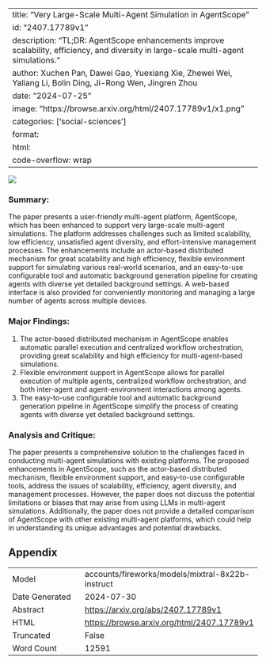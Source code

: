 
---
title: "Very Large-Scale Multi-Agent Simulation in AgentScope"
id: "2407.17789v1"
description: "TL;DR: AgentScope enhancements improve scalability, efficiency, and diversity in large-scale multi-agent simulations."
author: Xuchen Pan, Dawei Gao, Yuexiang Xie, Zhewei Wei, Yaliang Li, Bolin Ding, Ji-Rong Wen, Jingren Zhou
date: "2024-07-25"
image: "https://browse.arxiv.org/html/2407.17789v1/x1.png"
categories: ['social-sciences']
format:
  html:
    code-overflow: wrap
---

![](https://browse.arxiv.org/html/2407.17789v1/x1.png)

### Summary:

The paper presents a user-friendly multi-agent platform, AgentScope, which has been enhanced to support very large-scale multi-agent simulations. The platform addresses challenges such as limited scalability, low efficiency, unsatisfied agent diversity, and effort-intensive management processes. The enhancements include an actor-based distributed mechanism for great scalability and high efficiency, flexible environment support for simulating various real-world scenarios, and an easy-to-use configurable tool and automatic background generation pipeline for creating agents with diverse yet detailed background settings. A web-based interface is also provided for conveniently monitoring and managing a large number of agents across multiple devices.

### Major Findings:

1. The actor-based distributed mechanism in AgentScope enables automatic parallel execution and centralized workflow orchestration, providing great scalability and high efficiency for multi-agent-based simulations.
2. Flexible environment support in AgentScope allows for parallel execution of multiple agents, centralized workflow orchestration, and both inter-agent and agent-environment interactions among agents.
3. The easy-to-use configurable tool and automatic background generation pipeline in AgentScope simplify the process of creating agents with diverse yet detailed background settings.

### Analysis and Critique:

The paper presents a comprehensive solution to the challenges faced in conducting multi-agent simulations with existing platforms. The proposed enhancements in AgentScope, such as the actor-based distributed mechanism, flexible environment support, and easy-to-use configurable tools, address the issues of scalability, efficiency, agent diversity, and management processes. However, the paper does not discuss the potential limitations or biases that may arise from using LLMs in multi-agent simulations. Additionally, the paper does not provide a detailed comparison of AgentScope with other existing multi-agent platforms, which could help in understanding its unique advantages and potential drawbacks.

## Appendix

|          |          |
|----------|----------|
| Model     | accounts/fireworks/models/mixtral-8x22b-instruct       |
| Date Generated     | 2024-07-30       |
| Abstract | [https://arxiv.org/abs/2407.17789v1](https://arxiv.org/abs/2407.17789v1)        |
| HTML     | [https://browse.arxiv.org/html/2407.17789v1](https://browse.arxiv.org/html/2407.17789v1)       |
| Truncated       | False       |
| Word Count       | 12591       |